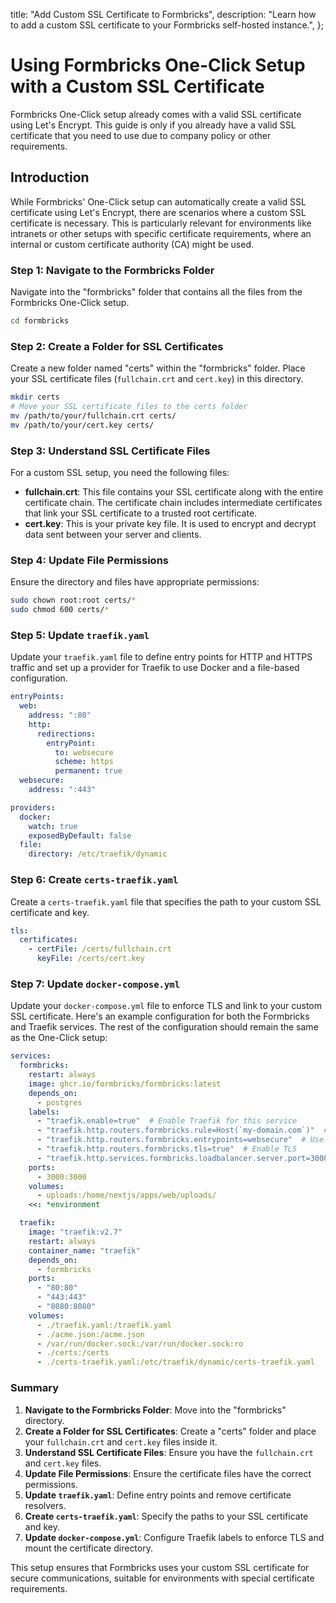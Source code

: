   title: "Add Custom SSL Certificate to Formbricks",
  description: "Learn how to add a custom SSL certificate to your Formbricks self-hosted instance.",
};

# Using Formbricks One-Click Setup with a Custom SSL Certificate

<Note>
  Formbricks One-Click setup already comes with a valid SSL certificate using Let's Encrypt. This guide is
  only if you already have a valid SSL certificate that you need to use due to company policy or other
  requirements.
</Note>

## Introduction

While Formbricks' One-Click setup can automatically create a valid SSL certificate using Let's Encrypt, there are scenarios where a custom SSL certificate is necessary. This is particularly relevant for environments like intranets or other setups with specific certificate requirements, where an internal or custom certificate authority (CA) might be used.

### Step 1: Navigate to the Formbricks Folder

Navigate into the "formbricks" folder that contains all the files from the Formbricks One-Click setup.

```sh
cd formbricks
```

### Step 2: Create a Folder for SSL Certificates

Create a new folder named "certs" within the "formbricks" folder. Place your SSL certificate files (`fullchain.crt` and `cert.key`) in this directory.

```sh
mkdir certs
# Move your SSL certificate files to the certs folder
mv /path/to/your/fullchain.crt certs/
mv /path/to/your/cert.key certs/
```

### Step 3: Understand SSL Certificate Files

For a custom SSL setup, you need the following files:

- **fullchain.crt**: This file contains your SSL certificate along with the entire certificate chain. The certificate chain includes intermediate certificates that link your SSL certificate to a trusted root certificate.
- **cert.key**: This is your private key file. It is used to encrypt and decrypt data sent between your server and clients.

### Step 4: Update File Permissions

Ensure the directory and files have appropriate permissions:

```sh
sudo chown root:root certs/*
sudo chmod 600 certs/*
```

### Step 5: Update `traefik.yaml`

Update your `traefik.yaml` file to define entry points for HTTP and HTTPS traffic and set up a provider for Traefik to use Docker and a file-based configuration.

```yaml
entryPoints:
  web:
    address: ":80"
    http:
      redirections:
        entryPoint:
          to: websecure
          scheme: https
          permanent: true
  websecure:
    address: ":443"

providers:
  docker:
    watch: true
    exposedByDefault: false
  file:
    directory: /etc/traefik/dynamic
```

### Step 6: Create `certs-traefik.yaml`

Create a `certs-traefik.yaml` file that specifies the path to your custom SSL certificate and key.

```yaml
tls:
  certificates:
    - certFile: /certs/fullchain.crt
      keyFile: /certs/cert.key
```

### Step 7: Update `docker-compose.yml`

Update your `docker-compose.yml` file to enforce TLS and link to your custom SSL certificate. Here's an example configuration for both the Formbricks and Traefik services. The rest of the configuration should remain the same as the One-Click setup:

```yaml
services:
  formbricks:
    restart: always
    image: ghcr.io/formbricks/formbricks:latest
    depends_on:
      - postgres
    labels:
      - "traefik.enable=true"  # Enable Traefik for this service
      - "traefik.http.routers.formbricks.rule=Host(`my-domain.com`)"  # Use your actual domain or IP
      - "traefik.http.routers.formbricks.entrypoints=websecure"  # Use the websecure entrypoint (port 443 with TLS)
      - "traefik.http.routers.formbricks.tls=true"  # Enable TLS
      - "traefik.http.services.formbricks.loadbalancer.server.port=3000"  # Forward traffic to Formbricks on port 3000
    ports:
      - 3000:3000
    volumes:
      - uploads:/home/nextjs/apps/web/uploads/
    <<: *environment

  traefik:
    image: "traefik:v2.7"
    restart: always
    container_name: "traefik"
    depends_on:
      - formbricks
    ports:
      - "80:80"
      - "443:443"
      - "8080:8080"
    volumes:
      - ./traefik.yaml:/traefik.yaml
      - ./acme.json:/acme.json
      - /var/run/docker.sock:/var/run/docker.sock:ro
      - ./certs:/certs
      - ./certs-traefik.yaml:/etc/traefik/dynamic/certs-traefik.yaml
```

### Summary

1. **Navigate to the Formbricks Folder**: Move into the "formbricks" directory.
2. **Create a Folder for SSL Certificates**: Create a "certs" folder and place your `fullchain.crt` and `cert.key` files inside it.
3. **Understand SSL Certificate Files**: Ensure you have the `fullchain.crt` and `cert.key` files.
4. **Update File Permissions**: Ensure the certificate files have the correct permissions.
5. **Update `traefik.yaml`**: Define entry points and remove certificate resolvers.
6. **Create `certs-traefik.yaml`**: Specify the paths to your SSL certificate and key.
7. **Update `docker-compose.yml`**: Configure Traefik labels to enforce TLS and mount the certificate directory.

This setup ensures that Formbricks uses your custom SSL certificate for secure communications, suitable for environments with special certificate requirements.
